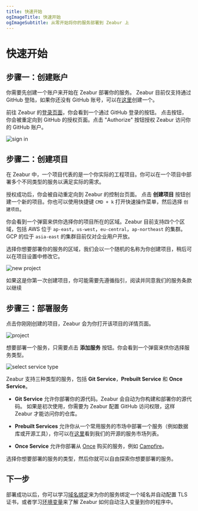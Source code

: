 ```yaml
---
title: 快速开始
ogImageTitle: 快速开始
ogImageSubtitle: 从零开始将你的服务部署到 Zeabur 上
---
```



# 快速开始

## 步骤一：创建账户

你需要先创建一个账户来开始在 Zeabur 部署你的服务。
Zeabur 目前仅支持通过 GitHub 登陆，如果你还没有 GitHub 账号，可以在[这里](https://github.com/join)创建一个。

前往 Zeabur 的[登录页面](https://zeabur.com/login)，你会看到一个通过 GitHub 登录的按钮。
点击按钮，你会被重定向到 GitHub 的授权页面。点击 "Authorize" 按钮授权 Zeabur 访问你的 GitHub 账户。

![sign in](/start/sign-in.png)

## 步骤二：创建项目

在 Zeabur 中，一个项目代表的是一个你实际的工程项目。你可以在一个项目中部署多个不同类型的服务以满足实际的需求。

授权成功后，你会被自动重定向到 Zeabur 的控制台页面。
点击 **创建项目** 按钮创建一个新的项目。你也可以使用快捷键 `CMD + k` 打开快速操作菜单，然后选择 `创建项目`。

你会看到一个弹窗来供你选择你的项目所在的区域。Zeabur 目前支持四个个区域，包括 AWS 位于 `ap-east`，`us-west`，`eu-central`，`ap-northeast` 的集群。GCP 的位于 `asia-east` 的集群目前仅对企业用户开放。

选择你想要部署你的服务的区域，我们会以一个随机的名称为你创建项目，稍后可以在项目设置中修改它。

![new project](/start/create-project.png)

<Callout>
  如果这是你第一次创建项目，你可能需要先遵循指引，阅读并同意我们的服务条款以继续
</Callout>

## 步骤三：部署服务

点击你刚刚创建的项目，Zeabur 会为你打开该项目的详情页面。

![project](/start/project.png)

想要部署一个服务，只需要点击 **添加服务** 按钮。你会看到一个弹窗来供你选择服务类型。

![select service type](/start/select-service-type.png)

Zeabur 支持三种类型的服务，包括 **Git Service**，**Prebuilt Service** 和 **Once Service**。

- **Git Service** 允许你部署你的源代码。Zeabur 会自动为你构建和部署你的源代码。
  如果是初次使用，你需要为 Zeabur 配置 GitHub 访问权限，这样 Zeabur 才能访问你的仓库。

- **Prebuilt Services** 允许你从一个常用服务的市场中部署一个服务（例如数据库或开源工具），你可以在[这里](https://github.com/zeabur/zeabur/tree/main/prebuilts)看到我们的开源的服务市场列表。

- **Once Service** 允许你部署从 [Once](https://once.com) 购买的服务，例如 [Campfire](https://once.com/campfire)。

选择你想要部署的服务的类型，然后你就可以自由探索你想要部署的服务。

## 下一步

部署成功以后，你可以学习[域名绑定](/deploy/domain-binding)来为你的服务绑定一个域名并自动配置 TLS 证书，或者学习[环境变量](/deploy/variables)来了解 Zeabur 如何自动注入变量到你的程序中。
